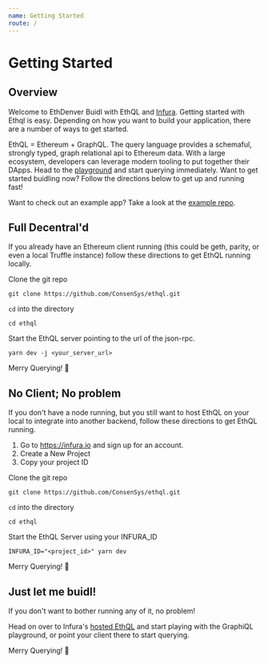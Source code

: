 ```yaml
---
name: Getting Started
route: /
---
```

# Getting Started

## Overview
Welcome to EthDenver Buidl with EthQL and [Infura](https://infura.io). Getting started with Ethql is easy.
Depending on how you want to build your application, there are a number of ways to get
started.

EthQL = Ethereum + GraphQL. The query language provides a schemaful, strongly typed,
graph relational api to Ethereum data. With a large ecosystem, developers can leverage
modern tooling to put together their DApps. Head to the [playground](https://ethql-denver.infura.io) and
start querying immediately. Want to get started buidling now? Follow the directions below to get up and running
fast!

Want to check out an example app? Take a look at the [example repo](https://github.com/INFURA/ethql-examples).

## Full Decentral'd
If you already have an Ethereum client running (this could be geth, parity, or even
a local Truffle instance) follow these directions to get EthQL running locally.

Clone the git repo
```
git clone https://github.com/ConsenSys/ethql.git
```

`cd` into the directory
```
cd ethql
```

Start the EthQL server pointing to the url of the json-rpc.
```
yarn dev -j <your_server_url>
```
Merry Querying! :rocket:

## No Client; No problem
If you don't have a node running, but you still want to host EthQL on your local to integrate
into another backend, follow these directions to get EthQL running.

1. Go to https://infura.io and sign up for an account.
1. Create a New Project
1. Copy your project ID

Clone the git repo
```
git clone https://github.com/ConsenSys/ethql.git
```

`cd` into the directory
```
cd ethql
```

Start the EthQL Server using your INFURA_ID
```
INFURA_ID="<project_id>" yarn dev
```
Merry Querying! :rocket:

## Just let me buidl!
If you don't want to bother running any of it, no problem!

Head on over to Infura's [hosted EthQL](https://ethql-denver.infura.io) and start
playing with the GraphiQL playground, or point your client there to start querying.

Merry Querying! :rocket:
